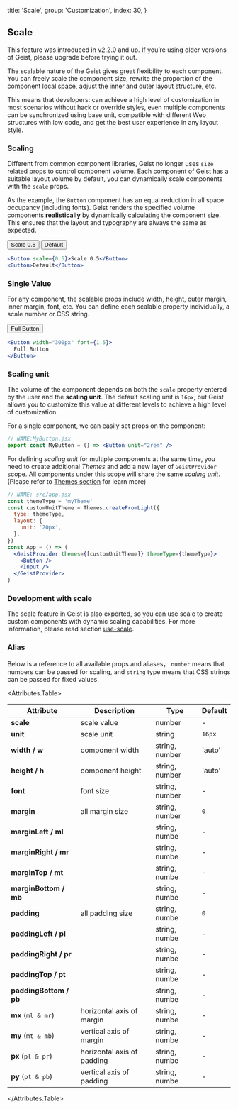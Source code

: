 
  title: 'Scale',
  group: 'Customization',
  index: 30,
}

## Scale

<Note type="warning">
  This feature was introduced in v2.2.0 and up. If you’re using older versions of Geist,
  please upgrade before trying it out.
</Note>

The scalable nature of the Geist gives great flexibility to each component.
You can freely scale the component size, rewrite the proportion of the component local space,
adjust the inner and outer layout structure, etc.

This means that developers: can achieve a high level of customization in most scenarios without hack or override styles,
even multiple components can be synchronized using base unit, compatible with different Web structures with low code,
and get the best user experience in any layout style.

### Scaling

Different from common component libraries, Geist no longer uses `size` related props to control component volume.
Each component of Geist has a suitable layout volume by default, you can dynamically scale components with the `scale` props.

As the example, the `Button` component has an equal reduction in all space occupancy (including fonts).
Geist renders the specified volume components **realistically** by dynamically calculating the component size.
This ensures that the layout and typography are always the same as expected.

<Display width="500px" caption="Render Button component at 0.5 scaling">
  <GridDemo>
    <Button scale={0.5}>Scale 0.5</Button>
    <Button>Default</Button>
  </GridDemo>

```jsx
<Button scale={0.5}>Scale 0.5</Button>
<Button>Default</Button>
```

</Display>

### Single Value

For any component, the scalable props include width, height, outer margin, inner margin, font, etc.
You can define each scalable property individually, a scale number or CSS string.

<Display width="500px">
  <GridDemo>
    <Button font={1.5} width="300px">Full Button</Button>
  </GridDemo>

```jsx
<Button width="300px" font={1.5}>
  Full Button
</Button>
```

</Display>

### Scaling unit

The volume of the component depends on both the `scale` property entered by the user and the **scaling unit**.
The default scaling unit is `16px`, but Geist allows you to customize this value at different levels to achieve a high level of customization.

For a single component, we can easily set props on the component:

```jsx
// NAME:MyButton.jsx
export const MyButton = () => <Button unit="2rem" />
```

For defining _scaling unit_ for multiple components at the same time, you need to create additional _Themes_ and add a new layer of
`GeistProvider` scope. All components under this scope will share the same _scaling unit_.
(Please refer to [Themes section](/en-us/guide/themes) for learn more)

```jsx
// NAME: src/app.jsx
const themeType = 'myTheme'
const customUnitTheme = Themes.createFromLight({
  type: themeType,
  layout: {
    unit: '20px',
  },
})
const App = () => (
  <GeistProvider themes={[customUnitTheme]} themeType={themeType}>
    <Button />
    <Input />
  </GeistProvider>
)
```

### Development with scale

The scale feature in Geist is also exported, so you can use scale to create custom components with dynamic scaling capabilities.
For more information, please read section [use-scale](/en-us/hooks/use-scale 'use-scale').

### Alias

Below is a reference to all available props and aliases，
`number` means that numbers can be passed for scaling, and `string` type means that CSS strings can be passed for fixed values.

<Attributes.Table>

| Attribute               | Description                | Type           | Default |
| ----------------------- | -------------------------- | -------------- | ------- |
| **scale**               | scale value                | number         | -       |
| **unit**                | scale unit                 | string         | `16px`  |
| **width / w**           | component width            | string, number | 'auto'  |
| **height / h**          | component height           | string, number | 'auto'  |
| **font**                | font size                  | string, number | -       |
| **margin**              | all margin size            | string, number | `0`     |
| **marginLeft / ml**     |                            | string, numbe  | -       |
| **marginRight / mr**    |                            | string, numbe  | -       |
| **marginTop / mt**      |                            | string, numbe  | -       |
| **marginBottom / mb**   |                            | string, numbe  | -       |
| **padding**             | all padding size           | string, numbe  | `0`     |
| **paddingLeft / pl**    |                            | string, numbe  | -       |
| **paddingRight / pr**   |                            | string, numbe  | -       |
| **paddingTop / pt**     |                            | string, numbe  | -       |
| **paddingBottom / pb**  |                            | string, numbe  | -       |
| **mx**&nbsp;(`ml & mr`) | horizontal axis of margin  | string, numbe  | -       |
| **my**&nbsp;(`mt & mb`) | vertical axis of margin    | string, numbe  | -       |
| **px**&nbsp;(`pl & pr`) | horizontal axis of padding | string, numbe  | -       |
| **py**&nbsp;(`pt & pb`) | vertical axis of padding   | string, numbe  | -       |

</Attributes.Table>

